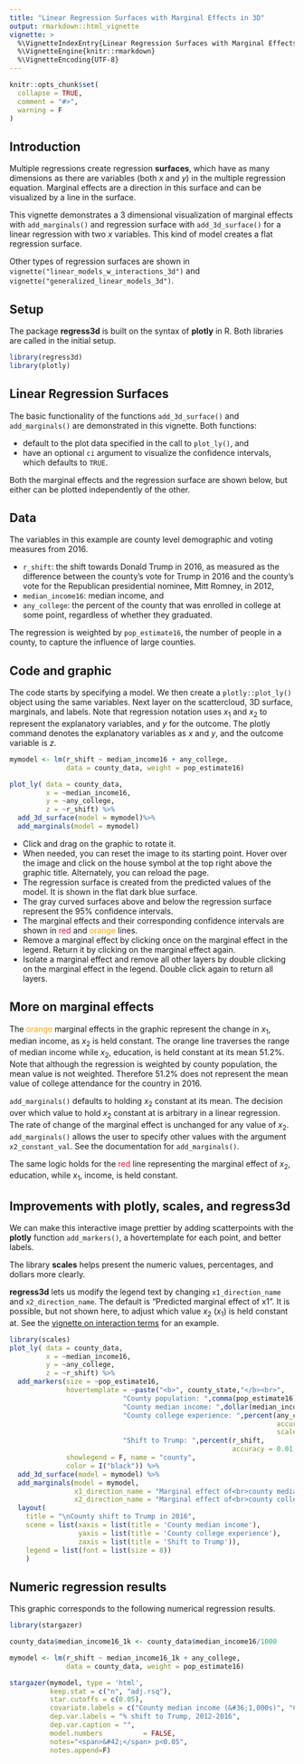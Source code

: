 ```yaml
---
title: "Linear Regression Surfaces with Marginal Effects in 3D"
output: rmarkdown::html_vignette
vignette: >
  %\VignetteIndexEntry{Linear Regression Surfaces with Marginal Effects in 3D}
  %\VignetteEngine{knitr::rmarkdown}
  %\VignetteEncoding{UTF-8}
---
```


```r
knitr::opts_chunk$set(
  collapse = TRUE,
  comment = "#>",
  warning = F
)
```


## Introduction

Multiple regressions create regression **surfaces**, which have as many dimensions as there are variables (both $x$ and $y$) in the multiple regression equation. Marginal effects are a direction in this surface and can be visualized by a line in the surface. 

This vignette demonstrates a 3 dimensional visualization of marginal effects with `add_marginals()` and regression surface with `add_3d_surface()` for a linear regression with two $x$ variables. This kind of model creates a flat regression surface.

Other types of regression surfaces are shown in `vignette("linear_models_w_interactions_3d")` and `vignette("generalized_linear_models_3d")`.

## Setup 

The package __regress3d__ is built on the syntax of __plotly__ in R. Both libraries are called in the initial setup.  

```r
library(regress3d)
library(plotly)
```

## Linear Regression Surfaces

The basic functionality of the functions `add_3d_surface()` and `add_marginals()` are demonstrated in this vignette. Both functions:

* default to the plot data specified in the call to `plot_ly()`, and
* have an optional `ci` argument to visualize the confidence intervals, which defaults to `TRUE`.

Both the marginal effects and the regression surface are shown below, but either can be plotted independently of the other.

## Data

The variables in this example are county level demographic and voting measures from 2016.

* `r_shift`: the shift towards Donald Trump in 2016, as measured as the difference between the county's vote for Trump in 2016 and the county's vote for the Republican presidential nominee, Mitt Romney, in 2012,
* `median_income16`: median income, and 
* `any_college`: the percent of the county that was enrolled in college at some point, regardless of whether they graduated.

The regression is weighted by `pop_estimate16`, the number of people in a county, to capture the influence of large counties.

## Code and graphic

The code starts by specifying a model. We then create a `plotly::plot_ly()` object using the same variables. Next layer on the scattercloud, 3D surface, marginals, and labels. Note that regression notation uses $x_1$ and $x_2$ to represent the explanatory variables, and $y$ for the outcome. The plotly command denotes the explanatory variables as $x$ and $y$, and the outcome variable is $z$.

```r

mymodel <- lm(r_shift ~ median_income16 + any_college, 
              data = county_data, weight = pop_estimate16)

plot_ly( data = county_data,
         x = ~median_income16,
         y = ~any_college,
         z = ~r_shift) %>%
  add_3d_surface(model = mymodel)%>%
  add_marginals(model = mymodel)
```


-   Click and drag on the graphic to rotate it.
-   When needed, you can reset the image to its starting point. Hover over the image and click on the house symbol at the top right above the graphic title. Alternately, you can reload the page.
-   The regression surface is created from the predicted values of the model. It is shown in the flat dark blue surface. 
-   The gray curved surfaces above and below the regression surface represent the 95\% confidence intervals.
-   The marginal effects and their corresponding confidence intervals are shown in [red]{style="color: crimson;"} and [orange]{style="color: orange;"} lines. 
-   Remove a marginal effect by clicking once on the marginal effect in the legend. Return it by clicking on the marginal effect again.
-   Isolate a marginal effect and remove all other layers by double clicking on the marginal effect in the legend. Double click again to return all layers.

## More on marginal effects

The [orange]{style="color: orange;"} marginal effects in the graphic represent the change in $x_1$, median income, as $x_2$ is held constant. The orange line traverses the range of median income while $x_2$, education, is held constant at its mean 51.2\%. Note that although the regression is weighted by county population, the mean value is not weighted. Therefore 51.2\% does not represent the mean value of college attendance for the country in 2016. 

`add_marginals()` defaults to holding $x_2$ constant at its mean. The decision over which value to hold $x_2$ constant at is arbitrary in a linear regression. The rate of change of the marginal effect is unchanged for any value of $x_2$. `add_marginals()` allows the user to specify other values with the argument `x2_constant_val`. See the documentation for `add_marginals()`. 

The same logic holds for the [red]{style="color: crimson;"} line representing the marginal effect of $x_2$, education, while $x_1$, income, is held constant.

## Improvements with plotly, scales, and regress3d

We can make this interactive image prettier by adding scatterpoints with the __plotly__ function `add_markers()`, a hovertemplate for each point, and better labels. 

The library __scales__ helps present the numeric values, percentages, and dollars more clearly.

__regress3d__ lets us modify the legend text by changing `x1_direction_name` and `x2_direction_name`. The default is "Predicted marginal effect of x1". It is possible, but not shown here, to adjust which value $x_2$ ($x_1$) is held constant at. See the [vignette on interaction terms](https://ellafostermolina.github.io/regress3d/articles/linear_models_w_interactions_3d.html) for an example.


```r
library(scales)
plot_ly( data = county_data,
         x = ~median_income16,
         y = ~any_college,
         z = ~r_shift) %>%
  add_markers(size = ~pop_estimate16, 
              hovertemplate = ~paste("<b>", county_state,"</b><br>", 
                            "County population: ",comma(pop_estimate16),"<br><br>",
                            "County median income: ",dollar(median_income16),"<br>", 
                            "County college experience: ",percent(any_college, 
                                                                  accuracy = 0.1, 
                                                                  scale = 1),"<br>", 
                            "Shift to Trump: ",percent(r_shift, 
                                                       accuracy = 0.01, scale = 1),"<br>"),
              showlegend = F, name = "county",
              color = I("black")) %>%
  add_3d_surface(model = mymodel) %>%
  add_marginals(model = mymodel,
                x1_direction_name = "Marginal effect of<br>county median income",
                x2_direction_name = "Marginal effect of<br>county college experience") %>%
  layout( 
    title = "\nCounty shift to Trump in 2016",
    scene = list(xaxis = list(title = 'County median income'),
                 yaxis = list(title = 'County college experience'),
                 zaxis = list(title = 'Shift to Trump')),
    legend = list(font = list(size = 8))
    )
```

## Numeric regression results

This graphic corresponds to the following numerical regression results.

```r
library(stargazer)

county_data$median_income16_1k <- county_data$median_income16/1000

mymodel <- lm(r_shift ~ median_income16_1k + any_college, 
              data = county_data, weight = pop_estimate16)

stargazer(mymodel, type = 'html',
          keep.stat = c("n", "adj.rsq"),
          star.cutoffs = c(0.05),
          covariate.labels = c("County median income (&#36;1,000s)", "County college experience", "Constant"),
          dep.var.labels = "% shift to Trump, 2012-2016",
          dep.var.caption = "",
          model.numbers          = FALSE, 
          notes="<span>&#42;</span> p<0.05",
          notes.append=F)
```

